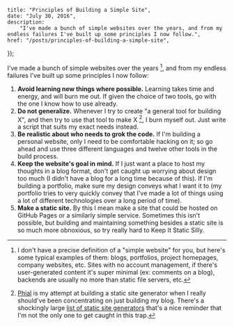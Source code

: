     title: "Principles of Building a Simple Site",
    date: "July 30, 2016",
    description:
        "I've made a bunch of simple websites over the years, and from my endless failures I've built up some principles I now follow.",
    href: "/posts/principles-of-building-a-simple-site",
});


I've made a bunch of simple websites over the years [^1], and from my endless failures I've built up some principles I now follow:

1. **Avoid learning new things where possible.** Learning takes time and energy, and will burn me out. If given the choice of two tools, go with the one I know how to use already.
2. **Do not generalize.** Whenever I try to create "a general tool for building X", and then try to use that tool to make X [^2], I burn myself out. Just write a script that suits my exact needs instead.
3. **Be realistic about who needs to grok the code.** If I'm building a personal website, only I need to be comfortable hacking on it; so go ahead and use three different languages and twelve other tools in the build process.
4. **Keep the website's goal in mind.** If I just want a place to host my thoughts in a blog format, don't get caught up worrying about design too much (I didn't have a blog for a long time because of this). If I'm building a portfolio, make sure my design conveys what I want it to (my portfolio tries to very quickly convey that I've made a lot of things using a lot of different technologies over a long period of time).
5. **Make a static site.** By this I mean make a site that could be hosted on GitHub Pages or a similarly simple service. Sometimes this isn't possible, but building and maintaining something besides a static site is so much more obnoxious, so try really hard to Keep It Static Silly.

[^1]: I don't have a precise definition of a "simple website" for you, but here's some typical examples of them: blogs, portfolios, project homepages, company websites, etc. Sites with no account management, if there's user-generated content it's super minimal (ex: comments on a blog), backends are usually no more than static file servers, etc.

[^2]: [Phial](https://github.com/itsjohncs/phial) is my attempt at building a static site generator when I really should've been concentrating on just building my blog. There's a shockingly large [list of static site generators](https://www.staticgen.com/) that's a nice reminder that I'm not the only one to get caught in this trap.
